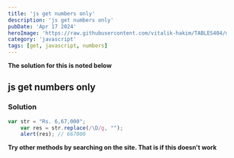 ---
title: 'js get numbers only'
description: 'js get numbers only'
pubDate: 'Apr 17 2024'
heroImage: 'https://raw.githubusercontent.com/vitalik-hakim/TABLES404/main/error_b/JavaScript.png'
category: 'javascript'
tags: [get, javascript, numbers]
---

**The solution for this is noted below**

## js get numbers only

### Solution

```javascript
var str = "Rs. 6,67,000";
    var res = str.replace(/\D/g, "");
    alert(res); // 667000
```
**Try other methods by searching on the site. That is if this doesn't work**
